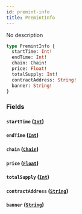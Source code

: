 ```yaml
---
id: premint-info
title: PremintInfo
---
```



No description

```graphql
type PremintInfo {
  startTime: Int!
  endTime: Int!
  chain: Chain!
  price: Float!
  totalSupply: Int!
  contractAddress: String!
  banner: String!
}
```


### Fields

#### `startTime` ([`Int`](../../references/scalars/int))




#### `endTime` ([`Int`](../../references/scalars/int))




#### `chain` ([`Chain`](../../references/enums/chain))




#### `price` ([`Float`](../../references/scalars/float))




#### `totalSupply` ([`Int`](../../references/scalars/int))




#### `contractAddress` ([`String`](../../references/scalars/string))




#### `banner` ([`String`](../../references/scalars/string))






